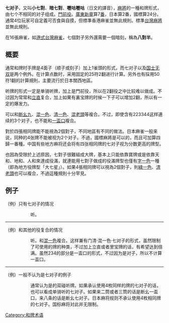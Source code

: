 {{noteTA
|G1=MA}}
'''七对子'''，又叫'''小七對'''、'''暗七對'''、'''嚦咕嚦咕'''（日文{{nihongo|'''二個二個'''|ニコニコ}}的譯音），[[麻將|麻將]]的一種和牌形式，由七个不相同的对子组成。[[門前役|門前役]]。[[廣東新章|廣東新章]]算7[[番|番]]，日本算2番，國標算24分。通常4位玩家可自定義可否食與自摸，但標準香港麻雀並無此規則。標準[[台灣麻將|台灣麻將]]並無此規則。

在16張麻雀，如[[港式台灣麻雀|港式台灣麻雀]]，七個對子另外還需要一個暗刻，稱為'''八對半'''。

== 概要 ==
通常和牌时手牌是4面子（顺子或刻子）加上1雀頭的形式，而七对子以及[[十三幺|国士无双]]是两个例外。在计算点数时，采用固定的25符2翻进行计算。另外也有採用50符1翻的計算規則，主要流行於日本關西地區。

听牌的形式一定是单骑听牌，加上是門前役，所以在2翻役之中比较难以做成。不过因为常常和[[立直|立直]]复合，加上如果有裏宝牌的时候一下子可以增加2翻，所以有一定的爆发力。

可以和[[断幺九|断幺九]]、[[混一色|混一色]]、[[清一色|清一色]]、[[混老頭|混老頭]]等複合。不过，即使含有223344这样連续的3个对子，也不能和[[一盃口|一盃口]]複合。

對於四張相同牌能不能視為2個對子，不同地區有不同的做法。日本麻雀一般来说，同种的4张牌不能被视为2个对子。不過，國標麻將是可以的，而且可加算四歸一番種。中国有些地方麻将还会将有四张相同牌的七对子视为分数更高的牌型。

也因為受限於上述原因，七對子很難組成大牌，基本上只能依靠寶牌或是依靠天和、地和、人和來達成役滿，就連能用七對子做成的役滿牌型也僅有[[字一色|字一色]]一種（即為地方役牌型「大七星」）。如果4張相同牌可以視為2個對子，則[[綠一色|綠一色]]、[[清老頭|清老頭]]也可以複合，不過這種規則十分罕見。

== 例子 ==
（例）只有七对子的情况
: {{牌画|一萬}}{{牌画|一萬}}{{牌画|五萬}}{{牌画|五萬}}{{牌画|九萬}}{{牌画|九萬}}{{牌画|二筒}}{{牌画|二筒}}{{牌画|三筒}}{{牌画|三筒}}{{牌画|八索}}{{牌画|南}}{{牌画|南}}

:: 听{{牌画|八索}}。
----
（例）和其他的役复合的情况
: {{牌画|二萬}}{{牌画|二萬}}{{牌画|三萬}}{{牌画|三萬}}{{牌画|四萬}}{{牌画|四萬}}{{牌画|七萬}}{{牌画|七萬}}{{牌画|發}}{{牌画|發}}{{牌画|北}}{{牌画|北}}{{牌画|南}}

:: 听{{牌画|南}}。和[[混一色|混一色]]複合。这样兼有门清·混一色·七对子的形式，虽然限制了可使用的牌的种类，不过加上立直或者里宝牌的话，有希望达到倍满。虽然234的部分是一盃口的形式，不过因为是对子，所以不计算一盃口。
----
（例）一般不认为是七对子的例子
: {{牌画|三萬}}{{牌画|三萬}}{{牌画|四萬}}{{牌画|四萬}}{{牌画|五萬}}{{牌画|五萬}}{{牌画|二筒}}{{牌画|二筒}}{{牌画|三筒}}{{牌画|三筒}}{{牌画|八索}}{{牌画|八索}}{{牌画|八索}}

:: 通常认为是{{牌画|二筒}}{{牌画|三筒}}的双碰听牌。如果承认使用4枚同样的牌的七对子的话，也可以看成单骑听{{牌画|八索}}的七对子。如果来二筒或者三筒的话是断幺一盃口，来八条的话是断幺七对子。日本麻将规则不承认使用4枚相同牌的七对子。国标麻将对此并无限制。

{{日本麻将}}

[[Category:和牌术语|Category:和牌术语]]